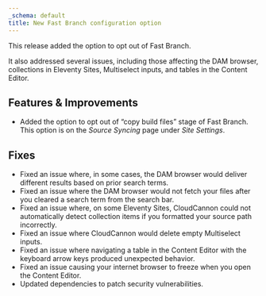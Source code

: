 ```yaml
---
_schema: default
title: New Fast Branch configuration option
---
```

This release added the option to opt out of Fast Branch.

It also addressed several issues, including those affecting the DAM browser, collections in Eleventy Sites, Multiselect inputs, and tables in the Content Editor.

## Features & Improvements

* Added the option to opt out of “copy build files” stage of Fast Branch. This option is on the *Source Syncing* page under *Site Settings*.

## Fixes

* Fixed an issue where, in some cases, the DAM browser would deliver different results based on prior search terms.
* Fixed an issue where the DAM browser would not fetch your files after you cleared a search term from the search bar.
* Fixed an issue where, on some Eleventy Sites, CloudCannon could not automatically detect collection items if you formatted your source path incorrectly.
* Fixed an issue where CloudCannon would delete empty Multiselect inputs.
* Fixed an issue where navigating a table in the Content Editor with the keyboard arrow keys produced unexpected behavior.
* Fixed an issue causing your internet browser to freeze when you open the Content Editor.
* Updated dependencies to patch security vulnerabilities.